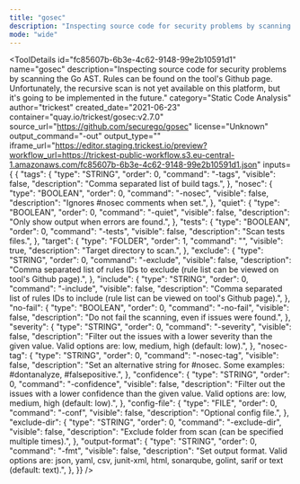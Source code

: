 ```yaml
---
title: "gosec"
description: "Inspecting source code for security problems by scanning the Go AST. Rules can be found on the tool's Github page. Unfortunately, the recursive scan is not yet available on this platform, but it's going to be implemented in the future."
mode: "wide"
---
```



<ToolDetails
  id="fc85607b-6b3e-4c62-9148-99e2b10591d1"
  name="gosec"
  description="Inspecting source code for security problems by scanning the Go AST. Rules can be found on the tool's Github page. Unfortunately, the recursive scan is not yet available on this platform, but it's going to be implemented in the future."
  category="Static Code Analysis"
  author="trickest"
  created_date="2021-06-23"
  container="quay.io/trickest/gosec:v2.7.0"
  source_url="https://github.com/securego/gosec"
  license="Unknown"
  output_command="-out"
  output_type=""
  iframe_url="https://editor.staging.trickest.io/preview?workflow_url=https://trickest-public-workflow.s3.eu-central-1.amazonaws.com/fc85607b-6b3e-4c62-9148-99e2b10591d1.json"
  inputs={ {
  "tags": {
    "type": "STRING",
    "order": 0,
    "command": "-tags",
    "visible": false,
    "description": "Comma separated list of build tags.",
  },
  "nosec": {
    "type": "BOOLEAN",
    "order": 0,
    "command": "-nosec",
    "visible": false,
    "description": "Ignores #nosec comments when set.",
  },
  "quiet": {
    "type": "BOOLEAN",
    "order": 0,
    "command": "-quiet",
    "visible": false,
    "description": "Only show output when errors are found.",
  },
  "tests": {
    "type": "BOOLEAN",
    "order": 0,
    "command": "-tests",
    "visible": false,
    "description": "Scan tests files.",
  },
  "target": {
    "type": "FOLDER",
    "order": 1,
    "command": "",
    "visible": true,
    "description": "Target directory to scan.",
  },
  "exclude": {
    "type": "STRING",
    "order": 0,
    "command": "-exclude",
    "visible": false,
    "description": "Comma separated list of rules IDs to exclude (rule list can be viewed on tool's Github page).",
  },
  "include": {
    "type": "STRING",
    "order": 0,
    "command": "-include",
    "visible": false,
    "description": "Comma separated list of rules IDs to include (rule list can be viewed on tool's Github page).",
  },
  "no-fail": {
    "type": "BOOLEAN",
    "order": 0,
    "command": "-no-fail",
    "visible": false,
    "description": "Do not fail the scanning, even if issues were found.",
  },
  "severity": {
    "type": "STRING",
    "order": 0,
    "command": "-severity",
    "visible": false,
    "description": "Filter out the issues with a lower severity than the given value. Valid options are: low, medium, high (default: low).",
  },
  "nosec-tag": {
    "type": "STRING",
    "order": 0,
    "command": "-nosec-tag",
    "visible": false,
    "description": "Set an alternative string for #nosec. Some examples: #dontanalyze, #falsepositive.",
  },
  "confidence": {
    "type": "STRING",
    "order": 0,
    "command": "-confidence",
    "visible": false,
    "description": "Filter out the issues with a lower confidence than the given value. Valid options are: low, medium, high (default: low).",
  },
  "config-file": {
    "type": "FILE",
    "order": 0,
    "command": "-conf",
    "visible": false,
    "description": "Optional config file.",
  },
  "exclude-dir": {
    "type": "STRING",
    "order": 0,
    "command": "-exclude-dir",
    "visible": false,
    "description": "Exclude folder from scan (can be specified multiple times).",
  },
  "output-format": {
    "type": "STRING",
    "order": 0,
    "command": "-fmt",
    "visible": false,
    "description": "Set output format. Valid options are: json, yaml, csv, junit-xml, html, sonarqube, golint, sarif or text (default: text).",
  },
}}
/>